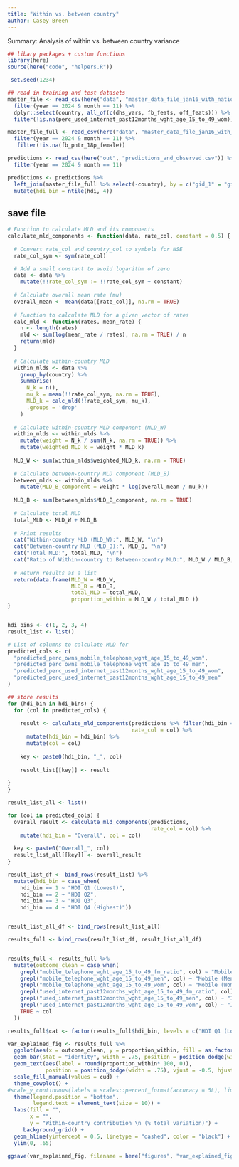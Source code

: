 ```yaml
---
title: "Within vs. between country"
author: Casey Breen
---
```


Summary: Analysis of within vs. between country variance 

```r
## libary packages + custom functions 
library(here)
source(here("code", "helpers.R"))
```


```r
 set.seed(1234)

## read in training and test datasets
master_file <- read_csv(here("data", "master_data_file_jan16_with_national.csv")) %>%
  filter(year == 2024 & month == 11) %>% 
  dplyr::select(country, all_of(c(dhs_vars, fb_feats, off_feats))) %>%
  filter(!is.na(perc_used_internet_past12months_wght_age_15_to_49_wom)) %>% drop_na() 

master_file_full <- read_csv(here("data", "master_data_file_jan16_with_national.csv")) %>%
  filter(year == 2024 & month == 11) %>% 
   filter(!is.na(fb_pntr_18p_female)) 
```


```r
predictions <- read_csv(here("out", "predictions_and_observed.csv")) %>% 
  filter(year == 2024 & month == 11)

predictions <- predictions %>% 
  left_join(master_file_full %>% select(-country), by = c("gid_1" = "gid_1")) %>% 
  mutate(hdi_bin = ntile(hdi, 4)) 
```

## save file 

```r
# Function to calculate MLD and its components
calculate_mld_components <- function(data, rate_col, constant = 0.5) {
  
  # Convert rate_col and country_col to symbols for NSE
  rate_col_sym <- sym(rate_col)

  # Add a small constant to avoid logarithm of zero
  data <- data %>%
    mutate(!!rate_col_sym := !!rate_col_sym + constant)
  
  # Calculate overall mean rate (mu)
  overall_mean <- mean(data[[rate_col]], na.rm = TRUE)
  
  # Function to calculate MLD for a given vector of rates
  calc_mld <- function(rates, mean_rate) {
    n <- length(rates)
    mld <- sum(log(mean_rate / rates), na.rm = TRUE) / n
    return(mld)
  }
  
  # Calculate within-country MLD
  within_mlds <- data %>%
    group_by(country) %>%
    summarise(
      N_k = n(),
      mu_k = mean(!!rate_col_sym, na.rm = TRUE),
      MLD_k = calc_mld(!!rate_col_sym, mu_k),
      .groups = 'drop'
    )
  
  # Calculate within-country MLD component (MLD_W)
  within_mlds <- within_mlds %>%
    mutate(weight = N_k / sum(N_k, na.rm = TRUE)) %>%
    mutate(weighted_MLD_k = weight * MLD_k)
  
  MLD_W <- sum(within_mlds$weighted_MLD_k, na.rm = TRUE)
  
  # Calculate between-country MLD component (MLD_B)
  between_mlds <- within_mlds %>%
    mutate(MLD_B_component = weight * log(overall_mean / mu_k))
  
  MLD_B <- sum(between_mlds$MLD_B_component, na.rm = TRUE)
  
  # Calculate total MLD
  total_MLD <- MLD_W + MLD_B
  
  # Print results
  cat("Within-country MLD (MLD_W):", MLD_W, "\n")
  cat("Between-country MLD (MLD_B):", MLD_B, "\n")
  cat("Total MLD:", total_MLD, "\n")
  cat("Ratio of Within-country to Between-country MLD:", MLD_W / MLD_B, "\n")
  
  # Return results as a list
  return(data.frame(MLD_W = MLD_W, 
                    MLD_B = MLD_B,
                    total_MLD = total_MLD,
                    proportion_within = MLD_W / total_MLD ))
}


hdi_bins <- c(1, 2, 3, 4)
result_list <- list()

# List of columns to calculate MLD for
predicted_cols <- c(
  "predicted_perc_owns_mobile_telephone_wght_age_15_to_49_wom",
  "predicted_perc_owns_mobile_telephone_wght_age_15_to_49_men",
  "predicted_perc_used_internet_past12months_wght_age_15_to_49_wom",
  "predicted_perc_used_internet_past12months_wght_age_15_to_49_men"
)

## store results 
for (hdi_bin in hdi_bins) {
  for (col in predicted_cols) {
    
    result <- calculate_mld_components(predictions %>% filter(hdi_bin == !!hdi_bin), 
                                       rate_col = col) %>% 
      mutate(hdi_bin = hdi_bin) %>% 
      mutate(col = col)
    
    key <- paste0(hdi_bin, "_", col)
    
    result_list[[key]] <- result
  
} 
}

result_list_all <- list()

for (col in predicted_cols) {
  overall_result <- calculate_mld_components(predictions, 
                                             rate_col = col) %>%
    mutate(hdi_bin = "Overall", col = col)
  
  key <- paste0("Overall_", col)
  result_list_all[[key]] <- overall_result
}

result_list_df <- bind_rows(result_list) %>% 
  mutate(hdi_bin = case_when(
    hdi_bin == 1 ~ "HDI Q1 (Lowest)",
    hdi_bin == 2 ~ "HDI Q2",
    hdi_bin == 3 ~ "HDI Q3",
    hdi_bin == 4 ~ "HDI Q4 (Highest)"))


result_list_all_df <- bind_rows(result_list_all)

results_full <- bind_rows(result_list_df, result_list_all_df)


results_full <- results_full %>% 
  mutate(outcome_clean = case_when(
    grepl("mobile_telephone_wght_age_15_to_49_fm_ratio", col) ~ "Mobile (Ratio)",
    grepl("mobile_telephone_wght_age_15_to_49_men", col) ~ "Mobile (Men)",
    grepl("mobile_telephone_wght_age_15_to_49_wom", col) ~ "Mobile (Women)",
    grepl("used_internet_past12months_wght_age_15_to_49_fm_ratio", col) ~ "Internet (Ratio)",
    grepl("used_internet_past12months_wght_age_15_to_49_men", col) ~ "Internet (Men)",
    grepl("used_internet_past12months_wght_age_15_to_49_wom", col) ~ "Internet (Women)",
    TRUE ~ col
  )) 
```



```r
results_full$cat <- factor(results_full$hdi_bin, levels = c("HDI Q1 (Lowest)", "HDI Q2", "HDI Q3", "HDI Q4 (Highest)", "Overall"))

var_explained_fig <- results_full %>%
  ggplot(aes(x = outcome_clean, y = proportion_within, fill = as.factor(cat))) +
  geom_bar(stat = "identity", width = .75, position = position_dodge(width = .75), color = "black") +
  geom_text(aes(label = round(proportion_within* 100, 0)), 
            position = position_dodge(width = .75), vjust = -0.5, hjust = .5, size = 3.5) +
  scale_fill_manual(values = cud) +
  theme_cowplot() +
#scale_y_continuous(labels = scales::percent_format(accuracy = 5L), limits = c(0, .55)) + 
  theme(legend.position = "bottom",
        legend.text = element_text(size = 10)) +
  labs(fill = "",
       x = "",
       y = "Within-country contribution \n (% total variation)") +
     background_grid() + 
  geom_hline(yintercept = 0.5, linetype = "dashed", color = "black") + 
  ylim(0, .65)

ggsave(var_explained_fig, filename = here("figures", "var_explained_fig.png"), height = 4, width = 7)
```


